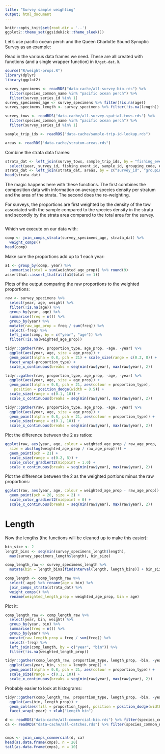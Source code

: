 ```yaml
---
title: "Survey sample weighting"
output: html_document
---
```


```r
knitr::opts_knit$set(root.dir = '..')
ggplot2::theme_set(ggsidekick::theme_sleek())
```

Let's use pacific ocean perch and the Queen Charlotte Sound Synoptic Survey as an example:

Read in the various data frames we need. These are all created with functions (and a single wrapper function) in `R/get-dat.R`.

```r
source("R/weight-props.R")
library(dplyr)
library(ggplot2)

survey_specimens <- readRDS("data-cache/all-survey-bio.rds") %>%
  filter(species_common_name %in% "pacific ocean perch") %>%
  filter(survey_series_id %in% 1)
survey_specimens_age <- survey_specimens %>% filter(!is.na(age))
survey_specimens_length <- survey_specimens %>% filter(!is.na(length))

survey_tows <- readRDS("data-cache/all-survey-spatial-tows.rds") %>%
  filter(species_common_name %in% "pacific ocean perch") %>%
  filter(survey_series_id %in% 1)

sample_trip_ids <- readRDS("data-cache/sample-trip-id-lookup.rds")

areas <- readRDS("data-cache/stratum-areas.rds")
```

Combine the strata data frames: 

```r
strata_dat <- left_join(survey_tows, sample_trip_ids, by = "fishing_event_id") %>%
  select(year, survey_id, fishing_event_id, sample_id, grouping_code, density_kgpm2)
strata_dat <- left_join(strata_dat, areas, by = c("survey_id", "grouping_code"))
head(strata_dat)
```

The magic happens here with these functions. The first combines the composition data with information on average species density per stratum and the area of the strata. The second does the re-weighting.

For surveys, the proportions are first weighted by the density of the tow associated with the sample compared to the species density in the strata and secondly by the strata area compared to the total area for the survey.

```r
```

Which we execute on our data with:

```r
comp <- join_comps_strata(survey_specimens_age, strata_dat) %>% 
  weight_comps()
head(comp)
```

Make sure the proportions add up to 1 each year: 

```r
a1 <- group_by(comp, year) %>%
  summarise(total = sum(weighted_age_prop)) %>% round(9)
assertthat::assert_that(all(a1$total == 1))
```

Plots of the output comparing the raw proportions to the weighted proportions:

```r
raw <- survey_specimens %>%
  select(year, age, weight) %>%
  filter(!is.na(age)) %>%
  group_by(year, age) %>%
  summarise(freq = n()) %>%
  group_by(year) %>%
  mutate(raw_age_prop = freq / sum(freq)) %>%
  select(-freq) %>%
  left_join(comp, by = c("year", "age")) %>%
  filter(!is.na(weighted_age_prop))

tidyr::gather(raw, proportion_type, age_prop, -age, -year) %>%
  ggplot(aes(year, age, size = age_prop)) +
  geom_point(alpha = 0.8, pch = 21) + scale_size(range = c(0.2, 8)) +
  facet_wrap(~proportion_type) +
  scale_x_continuous(breaks = seq(min(raw$year), max(raw$year), 2))

tidyr::gather(raw, proportion_type, age_prop, -age, -year) %>%
  ggplot(aes(year, age, size = age_prop)) +
  geom_point(alpha = 0.8, pch = 21, aes(colour = proportion_type),
    position = position_dodge(width = 0.5)) + 
  scale_size(range = c(0.1, 10)) +
  scale_x_continuous(breaks = seq(min(raw$year), max(raw$year), 2))

tidyr::gather(raw, proportion_type, age_prop, -age, -year) %>%
  ggplot(aes(year, age, size = age_prop)) +
  geom_point(alpha = 0.8, pch = 21, aes(colour = proportion_type)) + 
  scale_size(range = c(0.1, 10)) +
  scale_x_continuous(breaks = seq(min(raw$year), max(raw$year), 2))
```

Plot the difference between the 2 as ratios:

```r
ggplot(raw, aes(year, age, colour = weighted_age_prop / raw_age_prop,
  size = abs(log(weighted_age_prop / raw_age_prop)))) +
  geom_point(pch = 21) +
  scale_size(range = c(0.2, 8)) +
  scale_color_gradient2(midpoint = 1.0) +
  scale_x_continuous(breaks = seq(min(raw$year), max(raw$year), 2))
```

Plot the difference between the 2 as the weighted portions minus the raw proportions:

```r
ggplot(raw, aes(year, age, colour = weighted_age_prop - raw_age_prop)) +
  geom_point(pch = 20, size = 2) +
  scale_color_gradient2(midpoint = 0) +
  scale_x_continuous(breaks = seq(min(raw$year), max(raw$year), 2))
```

# Length

Now the lengths (the functions will be cleaned up to make this easier):

```r
bin_size <- 2
length_bins <- seq(min(survey_specimens_length$length), 
  max(survey_specimens_length$length), bin_size)

comp_length_raw <- survey_specimens_length %>%
  mutate(bin = length_bins[findInterval(length, length_bins)] + bin_size / 2)

comp_length <- comp_length_raw %>%
  select(-age) %>% rename(age = bin) %>% 
  join_comps_strata(strata_dat) %>% 
  weight_comps() %>% 
  rename(weighted_length_prop = weighted_age_prop, bin = age)
```

Plot it:

```r
comp_length_raw <- comp_length_raw %>%
  select(year, bin, weight) %>%
  group_by(year, bin) %>%
  summarise(freq = n()) %>%
  group_by(year) %>%
  mutate(raw_length_prop = freq / sum(freq)) %>%
  select(-freq) %>%
  left_join(comp_length, by = c("year", "bin")) %>%
  filter(!is.na(weighted_length_prop))

tidyr::gather(comp_length_raw, proportion_type, length_prop, -bin, -year) %>%
  ggplot(aes(year, bin, size = length_prop)) +
  geom_point(alpha = 0.8, pch = 21, aes(colour = proportion_type)) + 
  scale_size(range = c(0.1, 10)) +
  scale_x_continuous(breaks = seq(min(raw$year), max(raw$year), 2))
```

Probably easier to look at histograms:

```r
tidyr::gather(comp_length_raw, proportion_type, length_prop, -bin, -year) %>%
  ggplot(aes(bin, length_prop)) +
  geom_col(aes(fill = proportion_type), position = position_dodge(width = 1.9)) +
  facet_wrap(~year) + xlab("Length bin")
```


```r
d <- readRDS("data-cache/all-commercial-bio.rds") %>% filter(species_common_name %in% "pacific ocean perch") %>% filter(!is.na(age))
ca <- readRDS("data-cache/all-catches.rds") %>% filter(species_common_name %in% "pacific ocean perch")


cmps <- join_comps_commercial(d, ca)
head(as.data.frame(cmps), n = 20)
tail(as.data.frame(cmps), n = 10)
```

